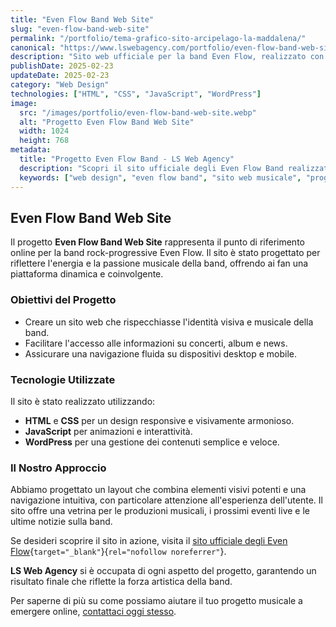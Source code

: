 ```yaml
---
title: "Even Flow Band Web Site"
slug: "even-flow-band-web-site"
permalink: "/portfolio/tema-grafico-sito-arcipelago-la-maddalena/"
canonical: "https://www.lswebagency.com/portfolio/even-flow-band-web-site/"
description: "Sito web ufficiale per la band Even Flow, realizzato con un design dinamico e una user experience coinvolgente."
publishDate: 2025-02-23
updateDate: 2025-02-23
category: "Web Design"
technologies: ["HTML", "CSS", "JavaScript", "WordPress"]
image:
  src: "/images/portfolio/even-flow-band-web-site.webp"
  alt: "Progetto Even Flow Band Web Site"
  width: 1024
  height: 768
metadata:
  title: "Progetto Even Flow Band - LS Web Agency"
  description: "Scopri il sito ufficiale degli Even Flow Band realizzato da LS Web Agency: design dinamico, user experience coinvolgente e personalizzata."
  keywords: ["web design", "even flow band", "sito web musicale", "progetto band musicale"]
---
```


## Even Flow Band Web Site

Il progetto **Even Flow Band Web Site** rappresenta il punto di riferimento online per la band rock-progressive Even Flow. Il sito è stato progettato per riflettere l'energia e la passione musicale della band, offrendo ai fan una piattaforma dinamica e coinvolgente.

### Obiettivi del Progetto

- Creare un sito web che rispecchiasse l'identità visiva e musicale della band.
- Facilitare l'accesso alle informazioni su concerti, album e news.
- Assicurare una navigazione fluida su dispositivi desktop e mobile.

### Tecnologie Utilizzate

Il sito è stato realizzato utilizzando:

- **HTML** e **CSS** per un design responsive e visivamente armonioso.
- **JavaScript** per animazioni e interattività.
- **WordPress** per una gestione dei contenuti semplice e veloce.

### Il Nostro Approccio

Abbiamo progettato un layout che combina elementi visivi potenti e una navigazione intuitiva, con particolare attenzione all'esperienza dell'utente. Il sito offre una vetrina per le produzioni musicali, i prossimi eventi live e le ultime notizie sulla band.

Se desideri scoprire il sito in azione, visita il [sito ufficiale degli Even Flow](https://www.bandevenflow.com){`target="_blank"`}{`rel="nofollow noreferrer"`}.

**LS Web Agency** si è occupata di ogni aspetto del progetto, garantendo un risultato finale che riflette la forza artistica della band.

Per saperne di più su come possiamo aiutare il tuo progetto musicale a emergere online, [contattaci oggi stesso](https://lucasanna.eu/contatti).
